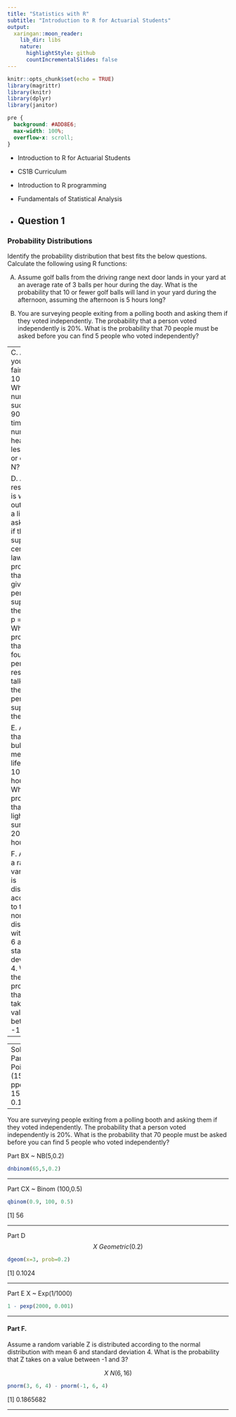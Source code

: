 ```yaml
---
title: "Statistics with R"
subtitle: "Introduction to R for Actuarial Students"
output:
  xaringan::moon_reader:
    lib_dir: libs
    nature:
      highlightStyle: github
      countIncrementalSlides: false
---
```


```r
knitr::opts_chunk$set(echo = TRUE)
library(magrittr)
library(knitr)
library(dplyr)
library(janitor)


```

```css
pre {
  background: #ADD8E6;
  max-width: 100%;
  overflow-x: scroll;
}
```

* Introduction to R for Actuarial Students

* CS1B Curriculum

* Introduction to R programming
* Fundamentals of Statistical Analysis

* Question 1
---


### Probability Distributions

Identify the probability distribution that best fits the below questions. Calculate the 
following using R functions:

A.  Assume golf balls from the driving range next door lands in your yard at an average 
rate of 3 balls per hour during the day. What is the probability that 10 or fewer golf 
balls will land in your yard during the afternoon, assuming the afternoon is 5 hours 
long? 

B.  You are surveying people exiting from a polling booth and asking them if they voted 
independently. The probability that a person voted independently is 20%. What is 
the probability that 70 people must be asked before you can find 5 people who voted 
independently? 

---
C.   Assume you flip a fair coin 100 times. What is the number N such that, 90% of the 
time, the number of heads is less than or equal to N?

D.  A researcher is waiting outside of a library to ask people if they support a certain 
law. The probability that a given person supports the law is p = 0.2. What is the 
probability that the fourth person the researcher talks to is the first person to support
the law?

E.  Assume that a light bulb has a mean lifetime of 1000 hours. What is the probability 
that the light bulb survives to 2000 hours?

F.   Assume a random variable Z is distributed according to the normal distribution with 
mean 6 and standard deviation 4. What is the probability that Z takes on a value 
between -1 and 3?
---

---
Solution 1:
Part A X ~ Poisson (15)
ppois(10, 15)
[1] 0.1184644

---

You are surveying people exiting from a polling booth and asking them if they voted 
independently. The probability that a person voted independently is 20%. What is 
the probability that 70 people must be asked before you can find 5 people who voted 
independently? 

Part BX ~ NB(5,0.2)

```r
dnbinom(65,5,0.2)
```


---

Part CX ~ Binom (100,0.5)

```r
qbinom(0.9, 100, 0.5)
```
[1] 56

---

Part D $$X ~ Geometric (0.2)$$

```r
dgeom(x=3, prob=0.2)
```

[1] 0.1024


---


Part E X ~ Exp(1/1000)

```r
1 - pexp(2000, 0.001)
```


---



#### Part F.   

Assume a random variable Z is distributed according to the normal distribution with 
mean 6 and standard deviation 4. What is the probability that Z takes on a value 
between -1 and 3?

$$X ~ N(6,16)$$

```r
pnorm(3, 6, 4) - pnorm(-1, 6, 4)
```

[1] 0.1865682

---